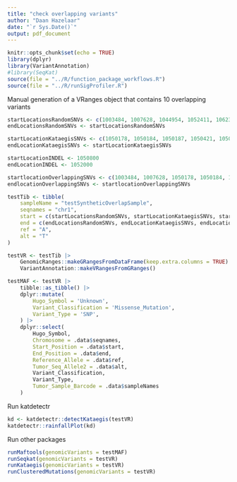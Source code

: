```yaml
---
title: "check overlapping variants"
author: "Daan Hazelaar"
date: "`r Sys.Date()`"
output: pdf_document
---
```



```r
knitr::opts_chunk$set(echo = TRUE)
library(dplyr)
library(VariantAnnotation)
#library(SeqKat)
source(file = "../R/function_package_workflows.R")
source(file = "../R/runSigProfiler.R")
```

Manual generation of a VRanges object that contains 10 overlapping variants
```r
startLocationsRandomSNVs <- c(1003484, 1007628, 1044954, 1052411, 1062310, 1064989, 1073941, 1082478, 1084582, 1094532)
endLocationsRandomSNVs <- startLocationsRandomSNVs

startLocationKataegisSNVs <- c(1050178, 1050184, 1050187, 1050421, 1050430, 1050441, 1050510, 1050632, 1050877, 1050981)
endLocationKataegisSNVs <- startLocationKataegisSNVs

startLocationINDEL <- 1050800
endLocationINDEL <- 1052000

startlocationOverlappingSNVs <- c(1003484, 1007628, 1050178, 1050184, 1020000, 1020000, 1020000, 1020005, 1020005)
endlocationOverlappingSNVs <- startlocationOverlappingSNVs

testTib <- tibble(
    sampleName = "testSyntheticOverlapSample",
    seqnames = "chr1",
    start = c(startLocationsRandomSNVs, startLocationKataegisSNVs, startLocationINDEL, startlocationOverlappingSNVs),
    end = c(endLocationsRandomSNVs, endLocationKataegisSNVs, endLocationINDEL, endlocationOverlappingSNVs),
    ref = "A",
    alt = "T"
)

testVR <- testTib |> 
    GenomicRanges::makeGRangesFromDataFrame(keep.extra.columns = TRUE) |> 
    VariantAnnotation::makeVRangesFromGRanges()

testMAF <- testVR |> 
    tibble::as_tibble() |>
    dplyr::mutate(
        Hugo_Symbol = 'Unknown',
        Variant_Classification = 'Missense_Mutation',
        Variant_Type = 'SNP',
    ) |>
    dplyr::select(
        Hugo_Symbol,
        Chromosome = .data$seqnames,
        Start_Position = .data$start,
        End_Position = .data$end,
        Reference_Allele = .data$ref,
        Tumor_Seq_Allele2 = .data$alt,
        Variant_Classification,
        Variant_Type,
        Tumor_Sample_Barcode = .data$sampleNames
    )
```

Run katdetectr
```r
kd <- katdetectr::detectKataegis(testVR)
katdetectr::rainfallPlot(kd)
```

Run other packages
```r
runMaftools(genomicVariants = testMAF)
runSeqkat(genomicVariants = testVR)
runKataegis(genomicVariants = testVR)
runClusteredMutations(genomicVariants = testVR)
```

